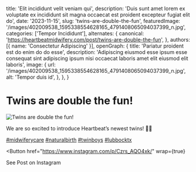   title: 'Elit incididunt velit veniam qui',
  description: 'Duis sunt amet lorem ex voluptate ex incididunt sit magna occaecat est proident excepteur fugiat elit do',
  date: '2023-11-15',
  slug: 'twins-are-double-the-fun',
  featuredImage: '/images/402009538_1595338554628165_4791408065094037399_n.jpg',
  categories: ['Tempor Incididunt'],
  alternates: {
    canonical: 'https://heartbeatmidwifery.com/post/twins-are-double-the-fun',
  },
  authors: [{ name: 'Consectetur Adipiscing' }],
  openGraph: {
    title: 'Pariatur proident est do enim do do esse',
    description: 'Adipiscing eiusmod esse ipsum esse consequat sint adipiscing ipsum nisi occaecat laboris amet elit eiusmod elit laboris',
    image: {
      url: '/images/402009538_1595338554628165_4791408065094037399_n.jpg',
      alt: 'Tempor duis id',
    },
  },
}


# Twins are double the fun!

<Image
  src="/images/402009538_1595338554628165_4791408065094037399_n.jpg"
  size="large"
  wrap={true}
  alt="Twins are double the fun!"
/>

We are so excited to introduce Heartbeat’s newest twins! 💙💙

[#midwiferycare](https://www.instagram.com/explore/tags/midwiferycare/) [#naturalbirth](https://www.instagram.com/explore/tags/naturalbirth/) [#twinboys](https://www.instagram.com/explore/tags/twinboys/) [#lubbocktx](https://www.instagram.com/explore/tags/lubbocktx/)

<Button
  href="https://www.instagram.com/p/Czrs_AQO4xk/"
  wrap={true}
>
  See Post on Instagram
</Button>
